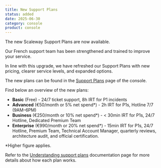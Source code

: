 ```yaml
---
title: New Support Plans
status: added
date: 2025-06-30
category: console
product: console
---
```


The new Scaleway Support Plans are now available.

Our French support team has been strengthened and trained to improve your service.

In line with this upgrade, we have refreshed our Support Plans with new pricing, clearer service levels, and expanded options.

The new plans can be found in the [Support Plans](https://console.scaleway.com/support/plans) page of the console.

Find below an overview of the new plans:

- **Basic** (Free) - 24/7 ticket support, 8h IRT for P1 incidents
- **Advanced** (€50/month or 5% net spend*) - 2h IRT for P1s, Hotline 7/7 (9AM–6PM)
- **Business** (€250/month or 10% net spend*) - < 30min IRT for P1s, 24/7 Hotline, Dedicated Premium Team
- **Enterprise** (€990/month or 20% net spend*) - 15min IRT for P1s, 24/7 Hotline, Premium Team, Technical Account Manager, quarterly reviews, architecture audit, and official certification.

*Higher figure applies.

Refer to the [Understanding support plans](/account/reference-content/understanding-support-plans) documentation page for more details about how each plan works.
